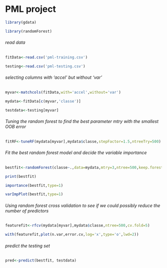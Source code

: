 # PML project
```r

library(gdata)

library(randomForest)
```
###### read data
```r
fitData<-read.csv('pml-training.csv')

testing<-read.csv('pml-testing.csv')
```
###### selecting columns with 'accel' but without 'var'
```r
myvar<-matchcols(fitData,with='accel',without='var')

mydata<-fitData[c(myvar,'classe')]

testdata<-testing[myvar]
```
###### Tuning the random forest to find the best parameter mtry with the smallest OOB error

```r
fitRF<-tuneRF(mydata[myvar],mydata$classe,stepFactor=1.5,ntreeTry=500)
```

###### Fit the best random forest model and decide the variable importance
```r
bestfit<-randomForest(classe~.,data=mydata,mtry=3,ntree=500,keep.forest=TRUE,importance=TRUE)
```

```r
print(bestfit)
```

```r
importance(bestfit,type=1)
```

```r
varImpPlot(bestfit,type=1)
```

###### Using random forest cross validation to see if we could possibly reduce the number of predictors
```r
featurefit<-rfcv(mydata[myvar],mydata$classe,ntree=500,cv.fold=5)
```

```r
with(featurefit,plot(n.var,error.cv,log='x',type='o',lwd=2))
```

###### predict the testing set
```r
pred<-predict(bestfit, testdata)
```
